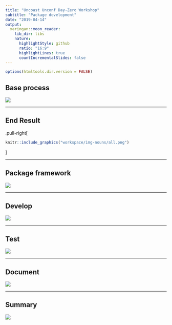 ```yaml
---
title: "Uncoast Unconf Day-Zero Workshop"
subtitle: "Package development"
date: "2019-04-14"
output:
  xaringan::moon_reader:
    lib_dir: libs
    nature:
      highlightStyle: github
      ratio: "16:9"
      highlightLines: true
      countIncrementalSlides: false
---
```


```r
options(htmltools.dir.version = FALSE)
```

## Base process

![](workspace/img-verbs/base.png)

---

## End Result

.pull-right[ 
<!-- ![](workspace/img-nouns/all.png) -->

```r
knitr::include_graphics("workspace/img-nouns/all.png")
```
]

---

## Package framework

![](workspace/img-verbs/framework.png)

---

## Develop

![](workspace/img-verbs/develop.png)

---

## Test

![](workspace/img-verbs/test.png)

---

## Document

![](workspace/img-verbs/document.png)

---

## Summary

![](workspace/img-verbs/all.png)
